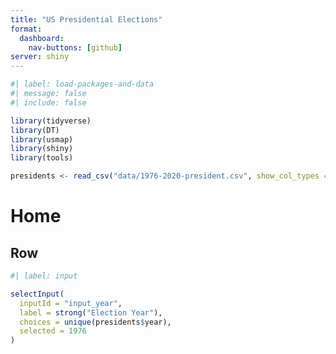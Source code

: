 ```yaml
---
title: "️US Presidential Elections"
format: 
  dashboard:
    nav-buttons: [github]
server: shiny
---
```


```r
#| label: load-packages-and-data
#| message: false
#| include: false

library(tidyverse)
library(DT)
library(usmap)
library(shiny)
library(tools)

presidents <- read_csv("data/1976-2020-president.csv", show_col_types = FALSE)
```

# Home

## Row {height="85%"}

```r
#| label: input

selectInput(
  inputId = "input_year",
  label = strong("Election Year"),
  choices = unique(presidents$year),
  selected = 1976
)
```

